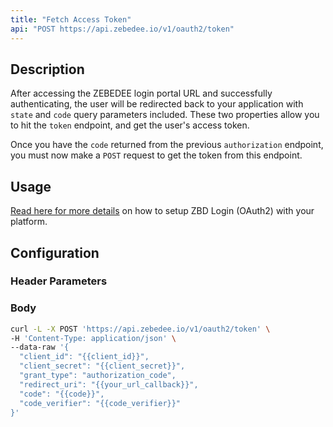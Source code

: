 ```yaml
---
title: "Fetch Access Token"
api: "POST https://api.zebedee.io/v1/oauth2/token"
---
```


## Description

After accessing the ZEBEDEE login portal URL and successfully authenticating, the user will be redirected back to your application with `state` and `code` query parameters included. These two properties allow you to hit the `token` endpoint, and get the user's access token.

Once you have the `code` returned from the previous `authorization` endpoint, you must now make a `POST` request to get the token from this endpoint.

## Usage

[Read here for more details](/docs/zbd-login/intro) on how to setup ZBD Login (OAuth2) with your platform.

## Configuration

### Header Parameters

<ParamField required header="Content-Type" default="application/json" type="application/json" />

### Body

<ParamField required body="client_id" type="string" />
<ParamField required body="client_secret" type="string" />
<ParamField required body="grant_type" type="string" />
<ParamField required body="redirect_uri" type="string" />
<ParamField required body="code" type="string" />
<ParamField required body="code_verifier" type="string" />

<RequestExample>

```bash Request
curl -L -X POST 'https://api.zebedee.io/v1/oauth2/token' \
-H 'Content-Type: application/json' \
--data-raw '{
  "client_id": "{{client_id}}",
  "client_secret": "{{client_secret}}",
  "grant_type": "authorization_code",
  "redirect_uri": "{{your_url_callback}}",
  "code": "{{code}}",
  "code_verifier": "{{code_verifier}}"
}'
```

</RequestExample>
